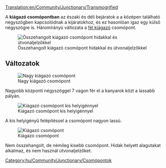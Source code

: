 [[Translation:en/Community/Junctionary/Transmogrified]]

{{hu/Community/Junctionary/Csomópontmenü}}
A '''kiágazó csomópontban''' az északi és déli bejáratok a a középen található négyszögben kapcsolódnak a kijáratokhoz, és ez hasonlóan igaz egy külső négyszögre is. Háromirányú változata a [[hu/Community/Junctionary/Csomópont/Fél kiágazó|fél kiágazó]] csomópont.

[[File:en/Community/Junctionary/Transmogrified.aligned.png|frame|none|Összehangolt kiágazó csomópont hidakkal és útvonaljelzőkkel]]

{{hu/Community/Junctionary/Csomópontok tulajdonságai|Mérsékelt|2|0|1|5|0|1|0|1|0|0|0||Vonat lerobbanása csak a saját pályájára hat.|

* Legnagyobb jelzőtávolság: 6
* Legkisebb távolság dupla kanyarok közt: 5 mező (átlós)
* Terület: 12 x 12 (50 további mező)

}}

==Változatok==

[[File:en/Community/Junctionary/Ttd.transmogrified.large.png|frame|none|Nagy kiágazó csomópont]]

Nagyobb központi négyszöggel 7 vagon fér el a kanyarok közt a lassabb pályán.

[[File:en/Community/Junctionary/Ttd.transmogrified.compact.png|frame|none|Kiágazó csomópont kis helyigénnyel]]

A kis helyigényű felépítéssel a csomópont nagyon lassú.

[[File:en/Community/Junctionary/Ttd.transmogrified.deblock.png|frame|none|Kiágazó csomópont]]

Nem összehangolt, de némileg kisebb csomópont. Hidak helyett alagutakat alkalmaz, és nem használ útvonaljelzőket.

[[Category:hu/Community/Junctionary/Csomópontok]]